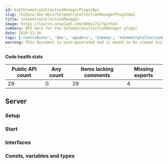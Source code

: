 ```yaml
---
id: kibTelemetryCollectionManagerPluginApi
slug: /kibana-dev-docs/telemetryCollectionManagerPluginApi
title: telemetryCollectionManager
image: https://source.unsplash.com/400x175/?github
summary: API docs for the telemetryCollectionManager plugin
date: 2020-11-16
tags: ['contributor', 'dev', 'apidocs', 'kibana', 'telemetryCollectionManager']
warning: This document is auto-generated and is meant to be viewed inside our experimental, new docs system. Reach out in #docs-engineering for more info.
---
```







**Code health stats**

| Public API count  | Any count | Items lacking comments | Missing exports | 
|-------------------|-----------|------------------------|-----------------|
| 29 | 0 | 29 | 4 |

## Server

### Setup
<DocDefinitionList data={[telemetryCollectionManagerObj.server.setup]}/>

### Start
<DocDefinitionList data={[telemetryCollectionManagerObj.server.start]}/>

### Interfaces
<DocDefinitionList data={telemetryCollectionManagerObj.server.interfaces}/>

### Consts, variables and types
<DocDefinitionList data={telemetryCollectionManagerObj.server.misc}/>

